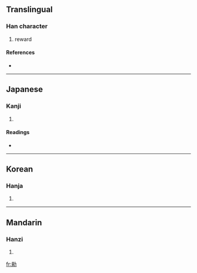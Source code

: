 ==Translingual==

===Han character===
{{Han char|rn=19|rad=力|as=08|sn=10|four=|canj=木人大尸 (DOKS)}}

# reward

====References====
* {{Han ref|kx=0148.070|dkj=02380|dj=0333.150|hdz=10372.110|uh=52D1|ud=21201}}

----

==Japanese==

===Kanji===
{{ja-kanji|grade=|rs=力08}}

# {{defn|Japanese}}

====Readings====
* {{ja-readings|on=[[らい]] (rai), [[ちゃく]] (chaku), [[ちき]] (chiki)|kun=[[いたわる]] (itawaru), [[ただす]] (tadasu), [[おさめる]] (osameru)}}

----

==Korean==

===Hanja===
{{ko-hanja|hangeul=[[래]], [[칙]]|rv=rae, chik|mr=rae, ch'ik}}

# {{defn|Korean}}

----

==Mandarin==

===Hanzi===
{{cmn-hanzi|pin=[[lài]] ([[lai4]])|wg=lai<sup>4</sup>}}

# {{defn|Mandarin}}

[[fr:勑]]